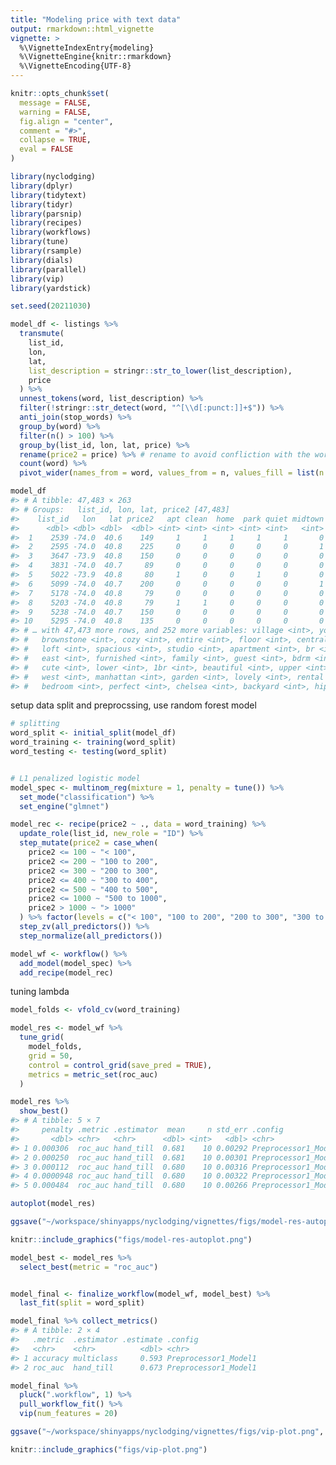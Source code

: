```yaml
---
title: "Modeling price with text data"
output: rmarkdown::html_vignette
vignette: >
  %\VignetteIndexEntry{modeling}
  %\VignetteEngine{knitr::rmarkdown}
  %\VignetteEncoding{UTF-8}
---
```


```r
knitr::opts_chunk$set(
  message = FALSE,
  warning = FALSE,
  fig.align = "center",
  comment = "#>",
  collapse = TRUE,
  eval = FALSE
)
```


```r
library(nyclodging)
library(dplyr)
library(tidytext)
library(tidyr)
library(parsnip)
library(recipes)
library(workflows)
library(tune)
library(rsample)
library(dials)
library(parallel)
library(vip)
library(yardstick)
```

```r
set.seed(20211030)
```


```r
model_df <- listings %>% 
  transmute(
    list_id, 
    lon, 
    lat, 
    list_description = stringr::str_to_lower(list_description),
    price
  ) %>% 
  unnest_tokens(word, list_description) %>% 
  filter(!stringr::str_detect(word, "^[\\d[:punct:]]+$")) %>% 
  anti_join(stop_words) %>% 
  group_by(word) %>% 
  filter(n() > 100) %>% 
  group_by(list_id, lon, lat, price) %>%
  rename(price2 = price) %>% # rename to avoid confliction with the word "price"
  count(word) %>% 
  pivot_wider(names_from = word, values_from = n, values_fill = list(n = 0))

model_df
#> # A tibble: 47,483 × 263
#> # Groups:   list_id, lon, lat, price2 [47,483]
#>    list_id   lon   lat price2   apt clean  home  park quiet midtown harlem
#>      <dbl> <dbl> <dbl>  <dbl> <int> <int> <int> <int> <int>   <int>  <int>
#>  1    2539 -74.0  40.6    149     1     1     1     1     1       0      0
#>  2    2595 -74.0  40.8    225     0     0     0     0     0       1      0
#>  3    3647 -73.9  40.8    150     0     0     0     0     0       0      1
#>  4    3831 -74.0  40.7     89     0     0     0     0     0       0      0
#>  5    5022 -73.9  40.8     80     1     0     0     1     0       0      0
#>  6    5099 -74.0  40.7    200     0     0     0     0     0       1      0
#>  7    5178 -74.0  40.8     79     0     0     0     0     0       0      0
#>  8    5203 -74.0  40.8     79     1     1     0     0     0       0      0
#>  9    5238 -74.0  40.7    150     0     0     0     0     0       0      0
#> 10    5295 -74.0  40.8    135     0     0     0     0     0       0      0
#> # … with 47,473 more rows, and 252 more variables: village <int>, york <int>,
#> #   brownstone <int>, cozy <int>, entire <int>, floor <int>, central <int>,
#> #   loft <int>, spacious <int>, studio <int>, apartment <int>, br <int>,
#> #   east <int>, furnished <int>, family <int>, guest <int>, bdrm <int>,
#> #   cute <int>, lower <int>, 1br <int>, beautiful <int>, upper <int>,
#> #   west <int>, manhattan <int>, garden <int>, lovely <int>, rental <int>,
#> #   bedroom <int>, perfect <int>, chelsea <int>, backyard <int>, hip <int>, …
```

setup data split and preprocssing, use random forest model 

```r
# splitting 
word_split <- initial_split(model_df)
word_training <- training(word_split)
word_testing <- testing(word_split)


# L1 penalized logistic model 
model_spec <- multinom_reg(mixture = 1, penalty = tune()) %>% 
  set_mode("classification") %>% 
  set_engine("glmnet")

model_rec <- recipe(price2 ~ ., data = word_training) %>% 
  update_role(list_id, new_role = "ID") %>% 
  step_mutate(price2 = case_when(
    price2 <= 100 ~ "< 100", 
    price2 <= 200 ~ "100 to 200", 
    price2 <= 300 ~ "200 to 300", 
    price2 <= 400 ~ "300 to 400",
    price2 <= 500 ~ "400 to 500", 
    price2 <= 1000 ~ "500 to 1000", 
    price2 > 1000 ~ "> 1000"
  ) %>% factor(levels = c("< 100", "100 to 200", "200 to 300", "300 to 400", "400 to 500", "500 to 1000", "> 1000"))) %>% 
  step_zv(all_predictors()) %>% 
  step_normalize(all_predictors())

model_wf <- workflow() %>% 
  add_model(model_spec) %>% 
  add_recipe(model_rec)
```

tuning lambda 

```r
model_folds <- vfold_cv(word_training)

model_res <- model_wf %>% 
  tune_grid(
    model_folds, 
    grid = 50, 
    control = control_grid(save_pred = TRUE), 
    metrics = metric_set(roc_auc)
  )
```

```r
model_res %>% 
  show_best()
#> # A tibble: 5 × 7
#>     penalty .metric .estimator  mean     n std_err .config              
#>       <dbl> <chr>   <chr>      <dbl> <int>   <dbl> <chr>                
#> 1 0.000306  roc_auc hand_till  0.681    10 0.00292 Preprocessor1_Model33
#> 2 0.000250  roc_auc hand_till  0.681    10 0.00301 Preprocessor1_Model32
#> 3 0.000112  roc_auc hand_till  0.680    10 0.00316 Preprocessor1_Model31
#> 4 0.0000948 roc_auc hand_till  0.680    10 0.00322 Preprocessor1_Model30
#> 5 0.000484  roc_auc hand_till  0.680    10 0.00266 Preprocessor1_Model34
```


```r
autoplot(model_res)
```

```r
ggsave("~/workspace/shinyapps/nyclodging/vignettes/figs/model-res-autoplot.png", width = 8)
```


```r
knitr::include_graphics("figs/model-res-autoplot.png")
```


```r
model_best <- model_res %>% 
  select_best(metric = "roc_auc")


model_final <- finalize_workflow(model_wf, model_best) %>% 
  last_fit(split = word_split)
```

```r
model_final %>% collect_metrics()
#> # A tibble: 2 × 4
#>   .metric  .estimator .estimate .config             
#>   <chr>    <chr>          <dbl> <chr>               
#> 1 accuracy multiclass     0.593 Preprocessor1_Model1
#> 2 roc_auc  hand_till      0.673 Preprocessor1_Model1
```


```r
model_final %>% 
  pluck(".workflow", 1) %>%   
  pull_workflow_fit() %>% 
  vip(num_features = 20)
```

```r
ggsave("~/workspace/shinyapps/nyclodging/vignettes/figs/vip-plot.png", width = 8)
```

```r
knitr::include_graphics("figs/vip-plot.png")
```

